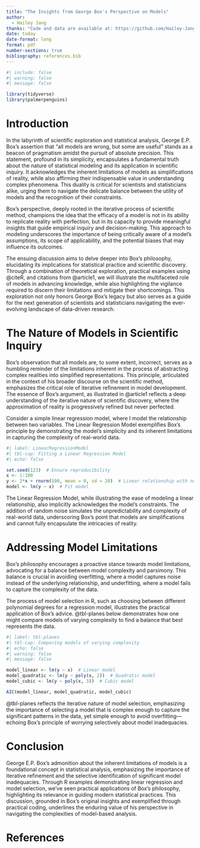 ```yaml
---
title: "The Insights from George Box's Perspective on Models"
author: 
  - Hailey Jang
thanks: "Code and data are available at: https://github.com/Hailey-Jang/QUIZ12.git."
date: today
date-format: long
format: pdf
number-sections: true
bibliography: references.bib
---
```


```r
#| include: false
#| warning: false
#| message: false

library(tidyverse)
library(palmerpenguins)
```


# Introduction


In the labyrinth of scientific exploration and statistical analysis, George E.P. Box's assertion that "all models are wrong, but some are useful" stands as a beacon of pragmatism amidst the pursuit of absolute precision. This statement, profound in its simplicity, encapsulates a fundamental truth about the nature of statistical modeling and its application in scientific inquiry. It acknowledges the inherent limitations of models as simplifications of reality, while also affirming their indispensable value in understanding complex phenomena. This duality is critical for scientists and statisticians alike, urging them to navigate the delicate balance between the utility of models and the recognition of their constraints.

Box's perspective, deeply rooted in the iterative process of scientific method, champions the idea that the efficacy of a model is not in its ability to replicate reality with perfection, but in its capacity to provide meaningful insights that guide empirical inquiry and decision-making. This approach to modeling underscores the importance of being critically aware of a model's assumptions, its scope of applicability, and the potential biases that may influence its outcomes.

The ensuing discussion aims to delve deeper into Box's philosophy, elucidating its implications for statistical practice and scientific discovery. Through a combination of theoretical exploration, practical examples using @citeR, and citations from @article1, we will illustrate the multifaceted role of models in advancing knowledge, while also highlighting the vigilance required to discern their limitations and mitigate their shortcomings. This exploration not only honors George Box's legacy but also serves as a guide for the next generation of scientists and statisticians navigating the ever-evolving landscape of data-driven research.

# The Nature of Models in Scientific Inquiry

Box's observation that all models are, to some extent, incorrect, serves as a humbling reminder of the limitations inherent in the process of abstracting complex realities into simplified representations. This principle, articulated in the context of his broader discourse on the scientific method, emphasizes the critical role of iterative refinement in model development. The essence of Box's argument, as illustrated in @article1 reflects a deep understanding of the iterative nature of scientific discovery, where the approximation of reality is progressively refined but never perfected.

Consider a simple linear regression model, where I model the relationship between two variables. The Linear Regression Model exemplifies Box's principle by demonstrating the model's simplicity and its inherent limitations in capturing the complexity of real-world data.

```r
#| label: LinearRegressionModel
#| tbl-cap: Fitting a Linear Regression Model
#| echo: false

set.seed(123)  # Ensure reproducibility
x <- 1:100
y <- 2*x + rnorm(100, mean = 0, sd = 20)  # Linear relationship with noise
model <- lm(y ~ x)  # Fit model
```

The Linear Regression Model, while illustrating the ease of modeling a linear relationship, also implicitly acknowledges the model's constraints. The addition of random noise simulates the unpredictability and complexity of real-world data, underscoring Box's point that models are simplifications and cannot fully encapsulate the intricacies of reality.

# Addressing Model Limitations
Box's philosophy encourages a proactive stance towards model limitations, advocating for a balance between model complexity and parsimony. This balance is crucial in avoiding overfitting, where a model captures noise instead of the underlying relationship, and underfitting, where a model fails to capture the complexity of the data.

The process of model selection in R, such as choosing between different polynomial degrees for a regression model, illustrates the practical application of Box's advice. @tbl-planes below demonstrates how one might compare models of varying complexity to find a balance that best represents the data.
```r
#| label: tbl-planes
#| tbl-cap: Comparing models of varying complexity
#| echo: false
#| warning: false
#| message: false

model_linear <- lm(y ~ x)  # Linear model
model_quadratic <- lm(y ~ poly(x, 2))  # Quadratic model
model_cubic <- lm(y ~ poly(x, 3))  # Cubic model

AIC(model_linear, model_quadratic, model_cubic)
```

@tbl-planes reflects the iterative nature of model selection, emphasizing the importance of selecting a model that is complex enough to capture the significant patterns in the data, yet simple enough to avoid overfitting—echoing Box's principle of worrying selectively about model inadequacies.

# Conclusion
George E.P. Box's admonition about the inherent limitations of models is a foundational concept in statistical analysis, emphasizing the importance of iterative refinement and the selective identification of significant model inadequacies. Through R examples demonstrating linear regression and model selection, we've seen practical applications of Box's philosophy, highlighting its relevance in guiding modern statistical practices. This discussion, grounded in Box's original insights and exemplified through practical coding, underlines the enduring value of his perspective in navigating the complexities of model-based analysis.


# References


